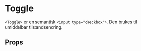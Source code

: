 
<Meta of={ToggleStories} />

# Toggle

<ComponentLinkRow
  docsHref="https://design.domstol.no/987b33f71/p/68aa38-toggle-"
  figmaHref="https://www.figma.com/design/ewqSDmkgqDQ5PyOsRp4V5b/DDS-Komponenter?node-id=17550-439"
  githubHref="https://github.com/domstolene/designsystem/tree/main/packages/dds-components/src/components/Toggle"
  storybookHref="https://domstolene.github.io/designsystem/?path=/story/dds-components-toggle--default"
  withBottomSpacing
/>

`<Toggle>` er en semantisk `<input type="checkbox">`. Den brukes til umiddelbar tilstandsendring.

## Props

<Canvas of={ToggleStories.Preview} />
<Controls of={ToggleStories.Preview} />

